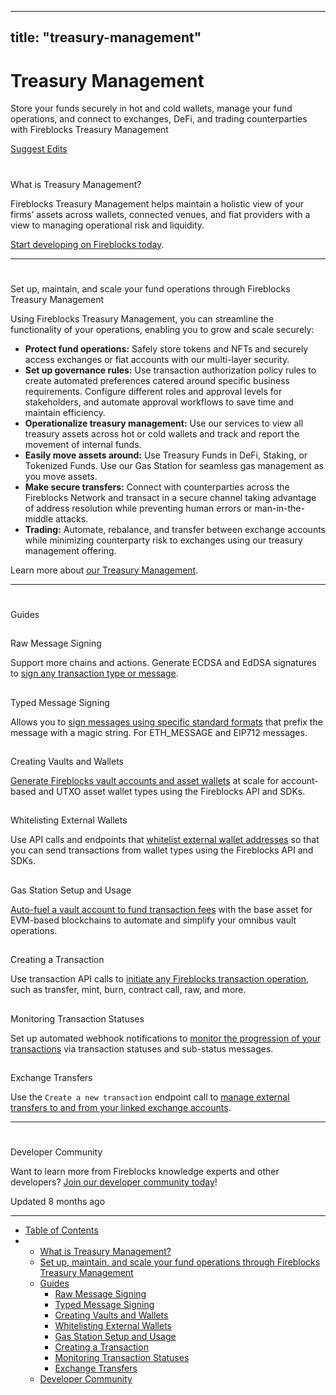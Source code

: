 ---
  title: "treasury-management"
  ---
  
  # Treasury Management

Store your funds securely in hot and cold wallets, manage your fund operations, and connect to exchanges, DeFi, and trading counterparties with Fireblocks Treasury Management

[Suggest Edits](/edit/treasury-management)

# 

What is Treasury Management?

[](#what-is-treasury-management)

Fireblocks Treasury Management helps maintain a holistic view of your firms’ assets across wallets, connected venues, and fiat providers with a view to managing operational risk and liquidity.

[Start developing on Fireblocks today](https://www.fireblocks.com/developer-sandbox-sign-up/?gl=1*19mlzew*_ga*MTY4ODc5Mjc3Ni%5B%E2%80%A6%5D_ga_D39L1D2ZX2*MTY4Nzg2MTQwOS4xNi4xLjE2ODc4Njc3OTMuMjcuMC4w).

* * *

# 

Set up, maintain, and scale your fund operations through Fireblocks Treasury Management

[](#set-up-maintain-and-scale-your-fund-operations-through-fireblocks-treasury-management)

Using Fireblocks Treasury Management, you can streamline the functionality of your operations, enabling you to grow and scale securely:

*   **Protect fund operations:** Safely store tokens and NFTs and securely access exchanges or fiat accounts with our multi-layer security.
*   **Set up governance rules:** Use transaction authorization policy rules to create automated preferences catered around specific business requirements. Configure different roles and approval levels for stakeholders, and automate approval workflows to save time and maintain efficiency.
*   **Operationalize treasury management:** Use our services to view all treasury assets across hot or cold wallets and track and report the movement of internal funds.
*   **Easily move assets around:** Use Treasury Funds in DeFi, Staking, or Tokenized Funds. Use our Gas Station for seamless gas management as you move assets.
*   **Make secure transfers:** Connect with counterparties across the Fireblocks Network and transact in a secure channel taking advantage of address resolution while preventing human errors or man-in-the-middle attacks.
*   **Trading:** Automate, rebalance, and transfer between exchange accounts while minimizing counterparty risk to exchanges using our treasury management offering.

Learn more about [our Treasury Management](https://www.fireblocks.com/blog/the-4-pillars-of-great-treasury-management-in-web3/).

* * *

# 

Guides

[](#guides)

## 

Raw Message Signing

[](#raw-message-signing)

Support more chains and actions. Generate ECDSA and EdDSA signatures to [sign any transaction type or message](/docs/raw-message-signing).

## 

Typed Message Signing

[](#typed-message-signing)

Allows you to [sign messages using specific standard formats](/docs/typed-message-signing) that prefix the message with a magic string. For ETH\_MESSAGE and EIP712 messages.

## 

Creating Vaults and Wallets

[](#creating-vaults-and-wallets)

[Generate Fireblocks vault accounts and asset wallets](/docs/creating-vaults-and-wallets) at scale for account-based and UTXO asset wallet types using the Fireblocks API and SDKs.

## 

Whitelisting External Wallets

[](#whitelisting-external-wallets)

Use API calls and endpoints that [whitelist external wallet addresses](/docs/whitelisting-external-wallets) so that you can send transactions from wallet types using the Fireblocks API and SDKs.

## 

Gas Station Setup and Usage

[](#gas-station-setup-and-usage)

[Auto-fuel a vault account to fund transaction fees](/docs/gas-station-setup) with the base asset for EVM-based blockchains to automate and simplify your omnibus vault operations.

## 

Creating a Transaction

[](#creating-a-transaction)

Use transaction API calls to [initiate any Fireblocks transaction operation](/docs/creating-a-transaction), such as transfer, mint, burn, contract call, raw, and more.

## 

Monitoring Transaction Statuses

[](#monitoring-transaction-statuses)

Set up automated webhook notifications to [monitor the progression of your transactions](/docs/monitor-tx-status) via transaction statuses and sub-status messages.

## 

Exchange Transfers

[](#exchange-transfers)

Use the `Create a new transaction` endpoint call to [manage external transfers to and from your linked exchange accounts](/docs/exchange-transfers).

* * *

# 

Developer Community

[](#developer-community)

Want to learn more from Fireblocks knowledge experts and other developers? [Join our developer community today](https://community.fireblocks.com/)!

Updated 8 months ago

* * *

*   [Table of Contents](#)
*   *   [What is Treasury Management?](#what-is-treasury-management)
    *   [Set up, maintain, and scale your fund operations through Fireblocks Treasury Management](#set-up-maintain-and-scale-your-fund-operations-through-fireblocks-treasury-management)
    *   [Guides](#guides)
        *   [Raw Message Signing](#raw-message-signing)
        *   [Typed Message Signing](#typed-message-signing)
        *   [Creating Vaults and Wallets](#creating-vaults-and-wallets)
        *   [Whitelisting External Wallets](#whitelisting-external-wallets)
        *   [Gas Station Setup and Usage](#gas-station-setup-and-usage)
        *   [Creating a Transaction](#creating-a-transaction)
        *   [Monitoring Transaction Statuses](#monitoring-transaction-statuses)
        *   [Exchange Transfers](#exchange-transfers)
    *   [Developer Community](#developer-community)